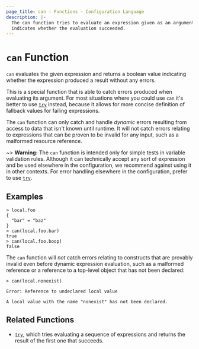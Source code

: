 ```yaml
---
page_title: can - Functions - Configuration Language
description: |-
  The can function tries to evaluate an expression given as an argument and
  indicates whether the evaluation succeeded.
---
```


# `can` Function

`can` evaluates the given expression and returns a boolean value indicating
whether the expression produced a result without any errors.

This is a special function that is able to catch errors produced when evaluating
its argument. For most situations where you could use `can` it's better to use
[`try`](/website/content/docs/templates/hcl_templates/functions/conversion/try.mdx) instead, because it allows for more concise definition of
fallback values for failing expressions.

The `can` function can only catch and handle _dynamic_ errors resulting from
access to data that isn't known until runtime. It will not catch errors
relating to expressions that can be proven to be invalid for any input, such
as a malformed resource reference.

~> **Warning:** The `can` function is intended only for simple tests in
variable validation rules. Although it can technically accept any sort of
expression and be used elsewhere in the configuration, we recommend against
using it in other contexts. For error handling elsewhere in the configuration,
prefer to use [`try`](/website/content/docs/templates/hcl_templates/functions/conversion/try.mdx).

## Examples

```shell-session
> local.foo
{
  "bar" = "baz"
}
> can(local.foo.bar)
true
> can(local.foo.boop)
false
```

The `can` function will _not_ catch errors relating to constructs that are
provably invalid even before dynamic expression evaluation, such as a malformed
reference or a reference to a top-level object that has not been declared:

```shell-session
> can(local.nonexist)

Error: Reference to undeclared local value

A local value with the name "nonexist" has not been declared.
```

## Related Functions

- [`try`](/website/content/docs/templates/hcl_templates/functions/conversion/try.mdx), which tries evaluating a sequence of expressions and
  returns the result of the first one that succeeds.
